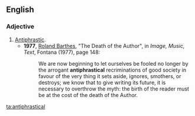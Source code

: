 ==English==

===Adjective===
{{en-adj}}

# [[antiphrastic|Antiphrastic]].
#* '''1977''', [[w:Roland Barthes|Roland Barthes]], "The Death of the Author", in ''Image, Music, Text'', Fontana (1977), page 148:
#*: We are now beginning to let ourselves be fooled no longer by the arrogant '''antiphrastical''' recriminations of good society in favour of the very thing it sets aside, ignores, smothers, or destroys; we know that to give writing its future, it is necessary to overthrow the myth: the birth of the reader must be at the cost of the death of the Author.

[[ta:antiphrastical]]